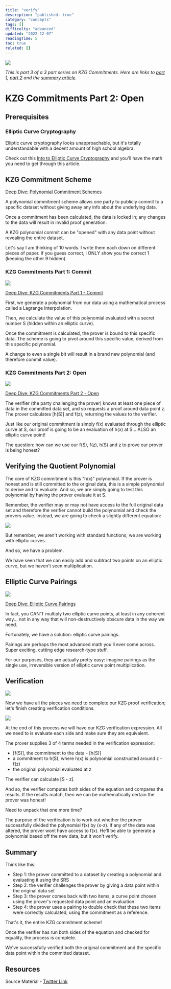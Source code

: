 ```yaml
---
title: "verify"
description: "published: true"
category: "concepts"
tags: []
difficulty: "advanced"
updated: "2022-12-07"
readingTime: 5
toc: true
related: []
---
```


![](/images/kzg-verify-1.jpeg)

*This is part 3 of a 3 part series on KZG Commitments. Here are links to* [*part 1*](https://inevitableeth.com/home/concepts/commit)*,* [*part 2*](/concepts/open) *and the* [*summary article*](https://inevitableeth.com/home/concepts/kzg-commitment)*.*

# KZG Commitments Part 2: Open

## Prerequisites

### Elliptic Curve Cryptography

Elliptic curve cryptography looks unapproachable, but it's totally understandable with a decent amount of high school algebra. 

Check out this [Into to Elliptic Curve Cryptography](https://inevitableeth.com/home/concepts/elliptic-curve-cryptography) and you'll have the math you need to get through this article.

## KZG Commitment Scheme

[Deep Dive: Polynomial Commitment Schemes](https://inevitableeth.com/home/concepts/polynomial-commitment)

A polynomial commitment scheme allows one party to publicly commit to a specific dataset without giving away any info about the underlying data. 

Once a commitment has been calculated, the data is locked in; any changes to the data will result in invalid proof generation.

A KZG polynomial commit can be "opened" with any data point without revealing the entire dataset. 

Let's say I am thinking of 10 words. I write them each down on different pieces of paper. If you guess correct, i ONLY show you the correct 1 (keeping the other 9 hidden).

### KZG Commitments Part 1: Commit

![](/images/kzg-verify-2.jpeg)

[Deep Dive: KZG Commitments Part 1 - Commit](https://inevitableeth.com/home/concepts/commit)

First, we generate a polynomial from our data using a mathematical process called a Lagrange Interpolation. 

Then, we calculate the value of this polynomial evaluated with a secret number S (hidden within an elliptic curve).

Once the commitment is calculated, the prover is bound to this specific data. The scheme is going to pivot around this specific value, derived from this specific polynomial. 

A change to even a single bit will result in a brand new polynomial (and therefore commit value).

### KZG Commitments Part 2: Open

![](/images/kzg-verify-3.png)

[Deep Dive: KZG Commitments Part 2 - Open](/concepts/open)

The verifier (the party challenging the prover) knows at least one piece of data in the committed data set, and so requests a proof around data point z. The prover calculates \[h(S)\] and f(z), returning the values to the verifier.

Just like our original commitment is simply f(x) evaluated through the elliptic curve at S, our proof is going to be an evaluation of h(x) at S... ALSO an elliptic curve point! 

The question: how can we use our f(S), f(z), h(S) and z to prove our prover is being honest?

## Verifying the Quotient Polynomial

The core of KZG commitment is this "h(x)" polynomial. If the prover is honest and is still committed to the original data, this is a simple polynomial to derive and to evaluate. And so, we are simply going to test this polynomial by having the prover evaluate it at S.

Remember, the verifier may or may not have access to the full original data set and therefore the verifier cannot build the polynomial and check the provers value. Instead, we are going to check a slightly different equation:

![](/images/kzg-verify-4.png)

But remember, we aren't working with standard functions; we are working with elliptic curves. 

And so, we have a problem. 

We have seen that we can easily add and subtract two points on an elliptic curve, but we haven't seen multiplication.

## Elliptic Curve Pairings

![](/images/kzg-verify-7.jpeg)

[Deep Dive: Elliptic Curve Pairings](/concepts/elliptic-curve-pairings)

In fact, you CAN'T multiply two elliptic curve points, at least in any coherent way... not in any way that will non-destructively obscure data in the way we need. 

Fortunately, we have a solution: elliptic curve pairings.

Pairings are perhaps the most advanced math you'll ever come across. Super exciting, cutting edge research-type stuff. 

For our purposes, they are actually pretty easy: imagine pairings as the single use, irreversible version of elliptic curve point multiplication.

## Verification

![](/images/kzg-verify-6.jpeg)

Now we have all the pieces we need to complete our KZG proof verification; let's finish creating verification conditions. 

![](/images/kzg-verify-5.jpeg)

At the end of this process we will have our KZG verification expression. All we need to is evaluate each side and make sure they are equivalent.

The prover supplies 3 of 4 terms needed in the verification expression: 

*   \[f(S)\], the commitment to the data - \[h(S)\]
*   a commitment to h(S), where h(x) is polynomial constructed around z - f(z)
*   the original polynomial evaluated at z

The verifier can calculate \[S - z\].

And so, the verifier computes both sides of the equation and compares the results. If the results match, then we can be mathematically certain the prover was honest! 

Need to unpack that one more time?

The purpose of the verification is to work out whether the prover successfully divided the polynomial f(x) by (x-z). If any of the data was altered, the prover wont have access to f(x). He'll be able to generate a polynomial based off the new data, but it won't verify.

## Summary

Think like this: 

*   Step 1: the prover committed to a dataset by creating a polynomial and evaluating it using the SRS
*   Step 2: the verifier challenges the prover by giving a data point within the original data set
*   Step 3: the prover comes back with two items, a curve point chosen using the prover's requested data point and an evaluation
*   Step 4: the prover uses a pairing to double check that these two items were correctly calculated, using the commitment as a reference.

That's it, the entire KZG commitment scheme! 

Once the verifier has run both sides of the equation and checked for equality, the process is complete. 

We've successfully verified both the original commitment and the specific data point within the committed dataset.

## Resources

Source Material - [Twitter Link](https://twitter.com/logarithmicrex/status/1583542847759753217)

